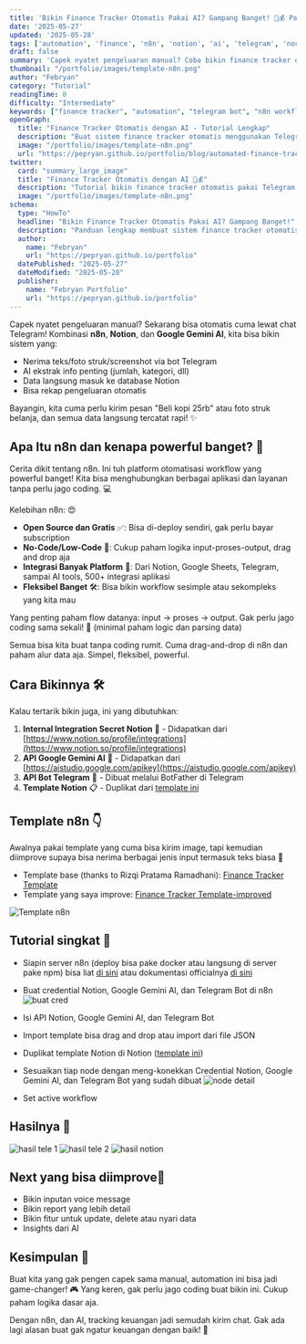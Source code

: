 ```yaml
---
title: 'Bikin Finance Tracker Otomatis Pakai AI? Gampang Banget! 🤖💰 Pakai Telegram, n8n, Gemini AI, Notion'
date: '2025-05-27'
updated: '2025-05-28'
tags: ['automation', 'finance', 'n8n', 'notion', 'ai', 'telegram', 'nocode', 'lowcode', 'gemini']
draft: false
summary: 'Capek nyatet pengeluaran manual? Coba bikin finance tracker otomatis pakai n8n, Notion, dan AI. Tinggal chat ke bot Telegram, semua data dirangkum AI dan langsung tercatat rapi di Notion! ✨'
thumbnail: "/portfolio/images/template-n8n.png"
author: "Febryan"
category: "Tutorial"
readingTime: 8
difficulty: "Intermediate"
keywords: ["finance tracker", "automation", "telegram bot", "n8n workflow", "notion database", "ai integration", "gemini ai", "expense tracking", "personal finance"]
openGraph:
  title: "Finance Tracker Otomatis dengan AI - Tutorial Lengkap"
  description: "Buat sistem finance tracker otomatis menggunakan Telegram Bot, n8n, Notion, dan Google Gemini AI. Catat pengeluaran jadi super mudah!"
  image: "/portfolio/images/template-n8n.png"
  url: "https://pepryan.github.io/portfolio/blog/automated-finance-tracker-with-ai"
twitter:
  card: "summary_large_image"
  title: "Finance Tracker Otomatis dengan AI 🤖💰"
  description: "Tutorial bikin finance tracker otomatis pakai Telegram, n8n, Notion & AI. Tinggal chat, data langsung tercatat rapi!"
  image: "/portfolio/images/template-n8n.png"
schema:
  type: "HowTo"
  headline: "Bikin Finance Tracker Otomatis Pakai AI? Gampang Banget!"
  description: "Panduan lengkap membuat sistem finance tracker otomatis menggunakan Telegram Bot, n8n workflow automation, Notion database, dan Google Gemini AI untuk tracking pengeluaran yang efisien."
  author:
    name: "Febryan"
    url: "https://pepryan.github.io/portfolio"
  datePublished: "2025-05-27"
  dateModified: "2025-05-28"
  publisher:
    name: "Febryan Portfolio"
    url: "https://pepryan.github.io/portfolio"
---
```

Capek nyatet pengeluaran manual? Sekarang bisa otomatis cuma lewat chat Telegram! Kombinasi **n8n**, **Notion**, dan **Google Gemini AI**, kita bisa bikin sistem yang:

- Nerima teks/foto struk/screenshot via bot Telegram  
- AI ekstrak info penting (jumlah, kategori, dll)  
- Data langsung masuk ke database Notion  
- Bisa rekap pengeluaran otomatis  

Bayangin, kita cuma perlu kirim pesan "Beli kopi 25rb" atau foto struk belanja, dan semua data langsung tercatat rapi! ✨

## Apa Itu n8n dan kenapa powerful banget? 🚀

Cerita dikit tentang n8n. Ini tuh platform otomatisasi workflow yang powerful banget! Kita bisa menghubungkan berbagai aplikasi dan layanan tanpa perlu jago coding. 💻

Kelebihan n8n: 😍
- **Open Source dan Gratis** ✅: Bisa di-deploy sendiri, gak perlu bayar subscription
- **No-Code/Low-Code** 🧩: Cukup paham logika input-proses-output, drag and drop aja
- **Integrasi Banyak Platform** 🔄: Dari Notion, Google Sheets, Telegram, sampai AI tools, 500+ integrasi aplikasi
- **Fleksibel Banget** 🛠️: Bisa bikin workflow sesimple atau sekompleks yang kita mau

Yang penting paham flow datanya: input → proses → output. Gak perlu jago coding sama sekali! 🙌 (minimal paham logic dan parsing data)

Semua bisa kita buat tanpa coding rumit. Cuma drag-and-drop di n8n dan paham alur data aja. Simpel, fleksibel, powerful.

## Cara Bikinnya 🛠️
Kalau tertarik bikin juga, ini yang dibutuhkan:

1. **Internal Integration Secret Notion** 🔑 - Didapatkan dari [https://www.notion.so/profile/integrations](https://www.notion.so/profile/integrations)
2. **API Google Gemini AI** 🤖 - Didapatkan dari [https://aistudio.google.com/apikey](https://aistudio.google.com/apikey)
3. **API Bot Telegram** 💬 - Dibuat melalui BotFather di Telegram
4. **Template Notion** 📋 - Duplikat dari [template ini](https://battle-option-f5f.notion.site/200241ec407a80b4818ad5a1052d2b3d?v=200241ec407a81358320000cf264c9ae)

## Template n8n 👇
Awalnya pakai template yang cuma bisa kirim image, tapi kemudian diimprove supaya bisa nerima berbagai jenis input termasuk teks biasa 🔄

- Template base (thanks to Rizqi Pratama Ramadhani): [Finance Tracker Template](https://n8n.io/workflows/3960-automated-financial-tracker-telegram-invoices-to-notion-with-gemini-ai-reports/)
- Template yang saya improve: [Finance Tracker Template-improved](
https://drive.google.com/file/d/1tXEibyZChlPpIT8cK2rTpw3sY8D9msgq/view?usp=sharing
)

![Template n8n](/portfolio/images/template-n8n.png)

## Tutorial singkat 📝
- Siapin server n8n (deploy bisa pake docker atau langsung di server pake npm) bisa liat [di sini](https://twnb.nbtrisna.my.id/n8n-docker-install/) atau dokumentasi officialnya [di sini](https://docs.n8n.io/hosting/)


- Buat credential Notion, Google Gemini AI, dan Telegram Bot di n8n
![buat cred](/portfolio/images/buat-cred1.png)

- Isi API Notion, Google Gemini AI, dan Telegram Bot
- Import template bisa drag and drop atau import dari file JSON
- Duplikat template Notion di Notion ([template ini](https://battle-option-f5f.notion.site/200241ec407a80b4818ad5a1052d2b3d?v=200241ec407a81358320000cf264c9ae))

- Sesuaikan tiap node dengan meng-konekkan Credential Notion, Google Gemini AI, dan Telegram Bot yang sudah dibuat
![node detail](/portfolio/images/node-detail.png)

- Set active workflow

## Hasilnya 👀
![hasil tele 1](/portfolio/images/hasil1.png)
![hasil tele 2](/portfolio/images/hasil2.png)
![hasil notion](/portfolio/images/hasil-notion.png)

## Next yang bisa diimprove🚀
- Bikin inputan voice message
- Bikin report yang lebih detail
- Bikin fitur untuk update, delete atau nyari data
- Insights dari AI

## Kesimpulan 🎯

Buat kita yang gak pengen capek sama manual, automation ini bisa jadi game-changer! 🎮 Yang keren, gak perlu jago coding buat bikin ini. Cukup paham logika dasar aja.

Dengan n8n, dan AI, tracking keuangan jadi semudah kirim chat. Gak ada lagi alasan buat gak ngatur keuangan dengan baik! 💪
